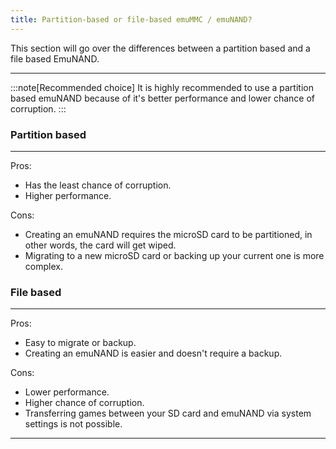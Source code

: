 ```yaml
---
title: Partition-based or file-based emuMMC / emuNAND?
---
```


This section will go over the differences between a partition based and a file based EmuNAND.

---

:::note[Recommended choice]
It is highly recommended to use a partition based emuNAND because of it's better performance and lower chance of corruption.
:::

### Partition based

---

Pros:
- Has the least chance of corruption.
- Higher performance.

Cons:
- Creating an emuNAND requires the microSD card to be partitioned, in other words, the card will get wiped.
- Migrating to a new microSD card or backing up your current one is more complex.

### File based

---

Pros:
- Easy to migrate or backup.
- Creating an emuNAND is easier and doesn't require a backup.

Cons:
- Lower performance.
- Higher chance of corruption.
- Transferring games between your SD card and emuNAND via system settings is not possible.

---